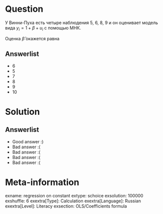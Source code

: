 Question
========

У Винни-Пуха есть четыре наблюдения $5$, $6$, $8$, $9$ и он оценивает модель вида $y_i = 1 + \beta + u_i$ с помощью МНК. 

Оценка $\hat \beta$ окажется равна 

Answerlist
----------
*  $6$ 
*  $5$
*  $7$ 
*  $8$ 
*  $9$ 
*  $10$

Solution
========

Answerlist
----------
*  Good answer :)
*  Bad answer :(
*  Bad answer :(
*  Bad answer :(
*  Bad answer :(

Meta-information
================
exname: regression on constant
extype: schoice
exsolution: 100000
exshuffle: 6
exextra[Type]: Calculation
exextra[Language]: Russian
exextra[Level]: Literacy
exsection: OLS/Coefficients formula
